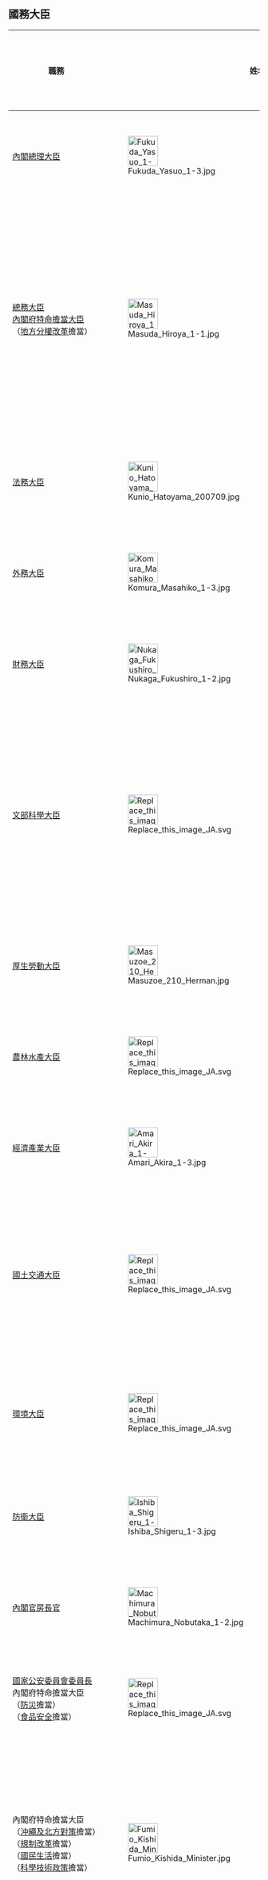 {{日本内閣記事
|內閣名 = 福田康夫内閣
|假名 = ふくだ やすお ないかく
|羅馬字 = Fukuda Yasuo Naikaku
|代數 = 91
|首相名 = 福田康夫
|前職 = 日本[[眾議院_(日本)|眾議院議員]]、[[自由民主黨總裁|自由民主黨總裁]]
|成立年 = 2007年
|成立月日 = 9月26日
|總辭年 = 2008年
|總辭月日 = 8月2日
|圖像 =[[File:Yasuo_Fukuda_Cabinet_20070926.jpg|250px]]
|圖像說明 = 全體閣員在{{link-ja|認證官|認証官|任命儀式}}後合影<br />（2007年9月26日）
|執政黨 = [[自由民主黨_(日本)|自由民主黨]]、[[公明黨|公明黨]]
|成員名單 = http://www.kantei.go.jp/jp/rekidai/kakuryo/91.html
|職務 = [[眾議院_(日本)|眾議院]]議員、[[自由民主黨總裁|自由民主黨總裁]]
}}

== 國務大臣 ==
{| class="wikitable"
|-
! 職務
! colspan="2" | 姓名
! 所属
! 特命事項等
! 備註
|-
! [[日本內閣總理大臣|內閣總理大臣]]
| [[File:Fukuda_Yasuo_1-3.jpg|60px]]
| '''[[福田康夫|福田康夫]]'''
| [[众议院_(日本)|眾議院]]<br />無派閥
|
| [[自由民主黨總裁|自由民主黨總裁]]
|-
! [[總務大臣|總務大臣]]<br />[[內閣府特命擔當大臣|內閣府特命擔當大臣]]<br />（[[地方分权|地方分權改革]]擔當）
| [[File:Masuda_Hiroya_1-1.jpg|60px]]
| '''[[增田寬也|增田寬也]]'''
| 民間
| [[郵政民營化擔當大臣|郵政民營化擔當]]<br />[[日本道州制議論|道州制]]擔當<br />[[地方再生擔當大臣|地方再生擔當]]
| 前[[岩手縣知事列表|岩手縣知事]]<br />再任
|-
! [[法務大臣|法務大臣]]
| [[File:Kunio_Hatoyama_200709.jpg|60px]]
| '''[[鸠山邦夫|鳩山邦夫]]'''
| 眾議院<br />[[平成研究會|津島派]]
|
| 再任
|-
! [[外務大臣_(日本)|外務大臣]]
| [[File:Komura_Masahiko_1-3.jpg|60px]]
| '''[[高村正彥|高村正彥]]'''
| 眾議院<br />[[番町政策研究所|高村派]]
|
| 
|-
! [[財務大臣|財務大臣]]
| [[File:Nukaga_Fukushiro_1-2.jpg|60px]]
| style="white-space:nowrap" | '''[[額賀福志郎|額賀福志郎]]'''
| 眾議院<br />津島派
|
| 再任
|-
! [[文部科學大臣|文部科學大臣]]
| [[File:Replace_this_image_JA.svg|60px]]
| '''[[渡海紀三朗|渡海紀三朗]]'''
| 眾議院<br />[[近未來政治研究會|山崎派]]
| [[國立國會圖書館聯絡調整委員會|國立國會圖書館聯絡調整委員會]]委員
|
|-
! [[厚生勞動大臣|厚生勞動大臣]]
| [[File:Masuzoe_210_Herman.jpg|60px]]
| '''[[舛添要一|舛添要一]]'''
| [[參議院_(日本)|參議院]]<br />無派閥
|
| 再任
|-
! [[農林水產大臣|農林水產大臣]]
| [[File:Replace_this_image_JA.svg|60px]]
| '''[[若林正俊|若林正俊]]'''
| 參議院<br />[[清和政策研究會|町村派]]
|
| 再任
|-
! [[經濟產業大臣|經濟產業大臣]]
| [[File:Amari_Akira_1-3.jpg|60px]]
| '''[[甘利明|甘利明]]'''
| 眾議院<br />山崎派
|
| 再任
|-
! [[國土交通大臣|國土交通大臣]]
| [[File:Replace_this_image_JA.svg|60px]]
| '''[[冬柴鐵三|冬柴鐵三]]'''
| 眾議院<br />[[公明黨|公明黨]]
| 觀光立國擔當<br />[[海洋政策擔當大臣|海洋政策]]擔當
| 再任
|-
! [[環境大臣|環境大臣]]
| [[File:Replace_this_image_JA.svg|60px]]
| '''[[鸭下一郎|鴨下一郎]]'''
| 眾議院<br />津島派
| [[地球環境問題|地球環境問題]]擔當
| 再任
|-
! [[防衛大臣|防衛大臣]]
| [[File:Ishiba_Shigeru_1-3.jpg|60px]]
| '''[[石破茂|石破茂]]'''
| 眾議院<br />津島派
|
|
|-
! [[内阁官房长官|內閣官房長官]]
| [[File:Machimura_Nobutaka_1-2.jpg|60px]]
| '''[[町村信孝|町村信孝]]'''
| 眾議院<br />町村派
| [[綁架問題擔當大臣|綁架問題擔當]]
| 
|-
! [[國家公安委員會委員長|國家公安委員會委員長]]<br />內閣府特命擔當大臣<br />（[[災害管理|防災]]擔當）<br />（[[食品安全|食品安全]]擔當）
| [[File:Replace_this_image_JA.svg|60px]]
| '''[[泉信也|泉信也]]'''
| 參議院<br />[[新的波浪_(派閥)|二階派]]
|
| 再任
|-
! style="white-space:nowrap" | 內閣府特命擔當大臣<br />（[[內閣府特命擔當大臣（沖繩及北方對策擔當）|沖繩及北方對策]]擔當）<br />（[[規制改革會議|規制改革]]擔當）<br />（[[國民生活局|國民生活]]擔當）<br />（[[綜合科學技術會議|科學技術政策]]擔當）
| [[File:Fumio_Kishida_Minister.jpg|60px]]
| '''[[岸田文雄|岸田文雄]]'''
| 眾議院<br />[[宏池會_(古賀派)|古賀派]]
| 消費者行政推進擔當<br />[[宇宙|宇宙]]開發擔當
| 再任
|-
! 內閣府特命擔當大臣<br />（[[內閣府特命擔當大臣（金融擔當）|金融]]擔當）
| [[File:Yoshimi_Watanabe_cropped_2_YoshimiWatanabeJI1.jpg|60px]]
| '''[[渡邊喜美|渡邊喜美]]'''
| 眾議院<br />無派閥
| [[行政改革|行政改革]]擔當<br />[[公務員|公務員]]制度改革擔當
| 再任
|-
! 內閣府特命擔當大臣<br />（[[經濟財政諮詢會議|經濟財政政策]]擔當）
| [[File:Ota_Hiroko_1-1.jpg|60px]]
| '''[[大田弘子|大田弘子]]'''
| 民間
|
| 大學院教授<br />再任
|-
! 內閣府特命擔當大臣<br />（[[少子化#日本的少子化問題|少子化對策]]擔當）<br />（[[男女共同參與社會|男女共同參與]]擔當）
| [[File:Yokokamikawa2.jpg|60px]]
| '''[[上川陽子|上川陽子]]'''
| 眾議院<br />古賀派
| 公文書管理擔當
| 再任
|}

== 動身時 ==
根據向[[國務大臣_(日本)|國務大臣]]發布的人事內容，[[增田寬也|增田寬也]]的特命職務的「地方·城市[[格差社會|格差]]是正擔當」與「[[地方再生擔當大臣|地方再生擔當]]」被名稱變更，[[岸田文雄|岸田文雄]][[內閣府特命擔當大臣|內閣府特命擔當大臣]]的擔當事項「再挑戰擔當」被取下了。

== 外部連結 ==
* [https://web.archive.org/web/20141006070243/http://www.kantei.go.jp/jp/hukudadaijin/070926/ 福田内閣 閣僚名單] 
* [http://www.kantei.go.jp/jp/hukudafukudaijin/070927/ 福田内閣 副大臣名單] {{Wayback|url=http://www.kantei.go.jp/jp/hukudafukudaijin/070927/ |date=20210124223626 }} 

{{福田康夫內閣}}
{{日本歷代內閣|[[第一次安倍內閣_(改造)|第一次安倍改造内閣]]|福田康夫內閣|2007年9月26日 - 2008年8月2日|[[福田康夫內閣_(改造)|福田康夫改造内閣]]}}

[[Category:福田康夫|Category:福田康夫]]
[[Category:日本歷代內閣|Fukuda Yasuo]]
[[Category:平成時代內閣|Fukuda Yasuo]]
[[Category:2007年日本|Category:2007年日本]]
[[Category:2008年日本|Category:2008年日本]]
[[Category:2007年就任的內閣|Category:2007年就任的內閣]]
[[Category:2008年卸任的內閣|Category:2008年卸任的內閣]]